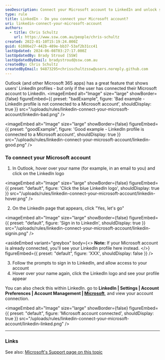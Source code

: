 ```yaml
---
seoDescription: Connect your Microsoft account to LinkedIn and unlock seamless integration across Office 365 apps.
type: rule
title: LinkedIn - Do you connect your Microsoft account?
uri: linkedin-connect-your-microsoft-account
authors:
  - title: Chris Schultz
    url: https://www.ssw.com.au/people/chris-schultz
created: 2022-01-10T15:19:24.000Z
guid: 61086e27-442b-489e-bb37-53af2b31cc41
lastUpdated: 2024-06-08T03:27:17.000Z
lastUpdatedBy: Brady Stroud [SSW]
lastUpdatedByEmail: bradystroud@ssw.com.au
createdBy: Chris Schultz
createdByEmail: 94873295+chrisschultzssw@users.noreply.github.com
---
```


Outlook (and other Microsoft 365 apps) has a great feature that shows users' LinkedIn profiles - but only if the user has connected their Microsoft account to LinkedIn.
<imageEmbed
  alt="Image"
  size="large"
  showBorder={false}
  figureEmbed={{
    preset: "badExample",
    figure: 'Bad example - LinkedIn profile is not connected to a Microsoft account',
    shouldDisplay: true
  }}
  src="/uploads/rules/linkedin-connect-your-microsoft-account/linkedin-bad.png"
/>

<imageEmbed
  alt="Image"
  size="large"
  showBorder={false}
  figureEmbed={{
    preset: "goodExample",
    figure: 'Good example - LinkedIn profile is connected to a Microsoft account',
    shouldDisplay: true
  }}
  src="/uploads/rules/linkedin-connect-your-microsoft-account/linkedin-good.png"
/>

### To connect your Microsoft account

1. In Outlook, hover over your name (for example, in an email to you) and click on the LinkedIn logo


<imageEmbed
  alt="Image"
  size="large"
  showBorder={false}
  figureEmbed={{
    preset: "default",
    figure: 'Click the blue LinkedIn logo',
    shouldDisplay: true
  }}
  src="/uploads/rules/linkedin-connect-your-microsoft-account/linkedin-hover.png"
/>

2. On the LinkedIn page that appears, click "Yes, let's go"


<imageEmbed
  alt="Image"
  size="large"
  showBorder={false}
  figureEmbed={{
    preset: "default",
    figure: 'Sign in to LinkedIn',
    shouldDisplay: true
  }}
  src="/uploads/rules/linkedin-connect-your-microsoft-account/linkedin-signin.png"
/>

<asideEmbed
  variant="greybox"
  body={<>
    **Note:** If your Microsoft account is already connected, you'll see your LinkedIn profile here instead.
  </>}
  figureEmbed={{
    preset: "default",
    figure: 'XXX',
    shouldDisplay: false
  }}
/>

3. Follow the prompts to sign in to LinkedIn, and allow access to your account
4. Hover over your name again, click the LinkedIn logo and see your profile appear

You can also check this within LinkedIn. go to **LinkedIn | Settings | Account Preferences | Account Management | [Microsoft](https://www.linkedin.com/psettings/microsoft-accounts)**, and view your account connection.


<imageEmbed
  alt="Image"
  size="large"
  showBorder={false}
  figureEmbed={{
    preset: "default",
    figure: 'Microsoft account connected',
    shouldDisplay: true
  }}
  src="/uploads/rules/linkedin-connect-your-microsoft-account/linkedin-linked.png"
/>

---

### Links

See also: [Microsoft's Support page on this topic](https://support.microsoft.com/en-us/office/connect-your-linkedin-and-personal-accounts-658686da-b158-44c9-bf0f-56b23b70ef5f)
